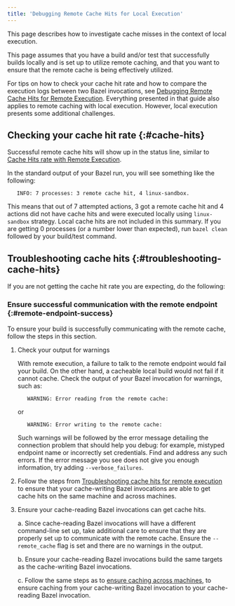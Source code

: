 ```yaml
---
title: 'Debugging Remote Cache Hits for Local Execution'
---
```


This page describes how to investigate cache misses in the context of local
execution.

This page assumes that you have a build and/or test that successfully builds
locally and is set up to utilize remote caching, and that you want to ensure
that the remote cache is being effectively utilized.

For tips on how to check your cache hit rate and how to compare the execution
logs between two Bazel invocations, see
[Debugging Remote Cache Hits for Remote Execution](/versions/7.2.0/remote/cache-remote).
Everything presented in that guide also applies to remote caching with local
execution. However, local execution presents some additional challenges.

## Checking your cache hit rate {:#cache-hits}

Successful remote cache hits will show up in the status line, similar to
[Cache Hits rate with Remote
Execution](/remote/cache-remote#check-cache-hits).

In the standard output of your Bazel run, you will see something like the
following:

```none {:.devsite-disable-click-to-copy}
   INFO: 7 processes: 3 remote cache hit, 4 linux-sandbox.
```

This means that out of 7 attempted actions, 3 got a remote cache hit and 4
actions did not have cache hits and were executed locally using `linux-sandbox`
strategy. Local cache hits are not included in this summary. If you are getting
0 processes (or a number lower than expected), run `bazel clean` followed by
your build/test command.

## Troubleshooting cache hits {:#troubleshooting-cache-hits}

If you are not getting the cache hit rate you are expecting, do the following:

### Ensure successful communication with the remote endpoint {:#remote-endpoint-success}

To ensure your build is successfully communicating with the remote cache, follow
the steps in this section.

1. Check your output for warnings

   With remote execution, a failure to talk to the remote endpoint would fail
   your build. On the other hand, a cacheable local build would not fail if it
   cannot cache. Check the output of your Bazel invocation for warnings, such
   as:

   ```none {:.devsite-disable-click-to-copy}
      WARNING: Error reading from the remote cache:
   ```

   or

   ```none {:.devsite-disable-click-to-copy}
      WARNING: Error writing to the remote cache:
   ```

   Such warnings will be followed by the error message detailing the connection
   problem that should help you debug: for example, mistyped endpoint name or
   incorrectly set credentials. Find and address any such errors. If the error
   message you see does not give you enough information, try adding
   `--verbose_failures`.

2. Follow the steps from [Troubleshooting cache hits for remote
   execution](/remote/cache-remote#troubleshooting_cache_hits) to
   ensure that your cache-writing Bazel invocations are able to get cache hits
   on the same machine and across machines.

3. Ensure your cache-reading Bazel invocations can get cache hits.

   a. Since cache-reading Bazel invocations will have a different command-line set
      up, take additional care to ensure that they are properly set up to
      communicate with the remote cache. Ensure the `--remote_cache` flag is set
      and there are no warnings in the output.

   b. Ensure your cache-reading Bazel invocations build the same targets as the
      cache-writing Bazel invocations.

   c. Follow the same steps as to [ensure caching across
      machines](/remote/cache-remote#caching-across-machines),
      to ensure caching from your cache-writing Bazel invocation to your
      cache-reading Bazel invocation.
